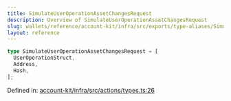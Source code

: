 ```yaml
---
title: SimulateUserOperationAssetChangesRequest
description: Overview of SimulateUserOperationAssetChangesRequest
slug: wallets/reference/account-kit/infra/src/exports/type-aliases/SimulateUserOperationAssetChangesRequest
layout: reference
---
```


```ts
type SimulateUserOperationAssetChangesRequest = [
  UserOperationStruct,
  Address,
  Hash,
];
```

Defined in: [account-kit/infra/src/actions/types.ts:26](https://github.com/alchemyplatform/aa-sdk/blob/4987bdd63823427c48ec21401b71fa3cfc2d0675/account-kit/infra/src/actions/types.ts#L26)
